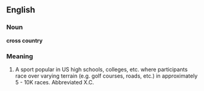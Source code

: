 ==English==

===Noun===
'''cross country'''

===Meaning===
#A sport popular in US high schools, colleges, etc. where participants race over varying terrain (e.g. golf courses, roads, etc.) in approximately 5 - 10K races.  Abbreviated X.C.